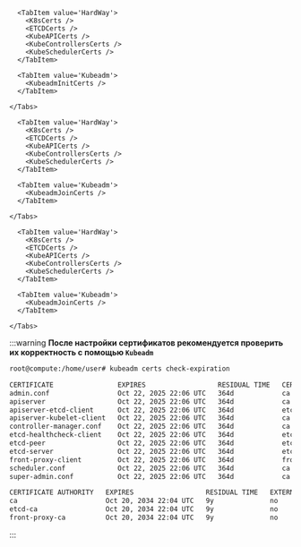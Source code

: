 

<Tabs groupId="current-master">

  <TabItem value='master-1'>
    <Tabs groupId="install-type">

      <TabItem value='HardWay'>
        <K8sCerts />
        <ETCDCerts />
        <KubeAPICerts />
        <KubeControllersCerts />
        <KubeSchedulerCerts />
      </TabItem>
      
      <TabItem value='Kubeadm'>
        <KubeadmInitCerts />
      </TabItem>

    </Tabs>

  </TabItem>

  <TabItem value='master-2'>
    <Tabs groupId="install-type">

      <TabItem value='HardWay'>
        <K8sCerts />
        <ETCDCerts />
        <KubeAPICerts />
        <KubeControllersCerts />
        <KubeSchedulerCerts />
      </TabItem>
      
      <TabItem value='Kubeadm'>
        <KubeadmJoinCerts />
      </TabItem>

    </Tabs>

  </TabItem>

  <TabItem value='master-3'>
    <Tabs groupId="install-type">

      <TabItem value='HardWay'>
        <K8sCerts />
        <ETCDCerts />
        <KubeAPICerts />
        <KubeControllersCerts />
        <KubeSchedulerCerts />
      </TabItem>
      
      <TabItem value='Kubeadm'>
        <KubeadmJoinCerts />
      </TabItem>

    </Tabs>

  </TabItem>

</Tabs>


:::warning
**После настройки сертификатов рекомендуется проверить их корректность с помощью `Kubeadm`**


```bash
root@compute:/home/user# kubeadm certs check-expiration

CERTIFICATE                EXPIRES                  RESIDUAL TIME   CERTIFICATE AUTHORITY   EXTERNALLY MANAGED
admin.conf                 Oct 22, 2025 22:06 UTC   364d            ca                      no      
apiserver                  Oct 22, 2025 22:06 UTC   364d            ca                      no      
apiserver-etcd-client      Oct 22, 2025 22:06 UTC   364d            etcd-ca                 no      
apiserver-kubelet-client   Oct 22, 2025 22:06 UTC   364d            ca                      no      
controller-manager.conf    Oct 22, 2025 22:06 UTC   364d            ca                      no      
etcd-healthcheck-client    Oct 22, 2025 22:06 UTC   364d            etcd-ca                 no      
etcd-peer                  Oct 22, 2025 22:06 UTC   364d            etcd-ca                 no      
etcd-server                Oct 22, 2025 22:06 UTC   364d            etcd-ca                 no      
front-proxy-client         Oct 22, 2025 22:06 UTC   364d            front-proxy-ca          no      
scheduler.conf             Oct 22, 2025 22:06 UTC   364d            ca                      no      
super-admin.conf           Oct 22, 2025 22:06 UTC   364d            ca                      no      

CERTIFICATE AUTHORITY   EXPIRES                  RESIDUAL TIME   EXTERNALLY MANAGED
ca                      Oct 20, 2034 22:04 UTC   9y              no      
etcd-ca                 Oct 20, 2034 22:04 UTC   9y              no      
front-proxy-ca          Oct 20, 2034 22:04 UTC   9y              no      

```
:::
